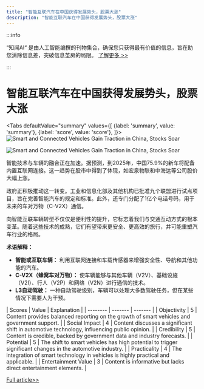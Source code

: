 ```yaml
---
title: "智能互联汽车在中国获得发展势头，股票大涨"
description: "智能互联汽车在中国获得发展势头，股票大涨"
---
```



:::info

“知闻AI“ 是由人工智能编撰的刊物集合，确保您只获得最有价值的信息，旨在助您消除信息差，突破信息茧房的局限。  [了解更多 >>](/zh-Hans/docs/guides)

:::

# 智能互联汽车在中国获得发展势头，股票大涨


<Tabs
	defaultValue="summary"
	values={[
	{label: 'summary', value: 'summary'},
	{label: 'score', value: 'score'},
]}>
<TabItem value="summary">
<img
  src="https://image.informedainews.com/2024/06/06/AI-QRu-1717673900-0.jpg"
  alt="Smart and Connected Vehicles Gain Traction in China, Stocks Soar"
/>

<img
  src="https://image.informedainews.com/2024/06/06/AI-tYP-1717673900-1.jpg"
  alt="Smart and Connected Vehicles Gain Traction in China, Stocks Soar"
/>



智能技术与车辆的融合正在加速。据预测，到2025年，中国75.9%的新车将配备内置互联网连接。这一趋势在股市中得到了体现，如宏泉物联和中海达等公司股价大幅上涨。

政府正积极推动这一转变。工业和信息化部及其他机构已批准九个联盟进行试点项目，旨在完善智能汽车的规定和标准。此外，还专门分配了1亿个电话号码，用于未来的车对万物（C-V2X）通信。

向智能互联车辆转型不仅仅是便利性的提升，它标志着我们与交通互动方式的根本变革。随着这些技术的成熟，它们有望带来更安全、更高效的旅行，并可能重塑汽车行业的格局。

**术语解释：**

- **智能或互联车辆：** 利用互联网连接和车载传感器来增强安全性、导航和其他功能的汽车。
- **C-V2X（蜂窝车对万物）：** 使车辆能够与其他车辆（V2V）、基础设施（V2I）、行人（V2P）和网络（V2N）进行通信的技术。
- **L3自动驾驶：** 一种自动驾驶级别，车辆可以处理大多数驾驶任务，但在某些情况下需要人为干预。
</TabItem>
<TabItem value="score">
	| Scores     | Value   | Explanation |
	| -------- | ------- | ------- |
	| Objectivity  | 5    | Content provides balanced reporting on the growth of smart vehicles and government support.    |
	| Social Impact | 4     | Content discusses a significant shift in automotive technology, influencing public opinion.    |
	| Credibility    | 5    | Content is credible, backed by government data and industry forecasts.    |
	| Potential    | 5    | The shift to smart vehicles has high potential to trigger significant changes in the automotive industry.    |
	| Practicality    | 4    | The integration of smart technology in vehicles is highly practical and applicable.    |
	| Entertainment Value    | 3    | Content is informative but lacks direct entertainment elements.    |
</TabItem>
</Tabs>

[Full article>>](https://www.yicai.com/news/102138209.html)

